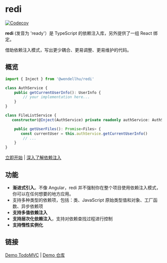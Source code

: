 
# redi

[![Codecov](https://img.shields.io/codecov/c/github/wendellhu95/redi.svg?style=flat-square)](https://codecov.io/gh/wendellhu95/redi)


**redi** (发音为 'ready'）是 TypeScript 的依赖注入库，另外提供了一组 React 绑定。

<Callout>借助依赖注入模式，写出更少耦合、更易调整、更易维护的代码。</Callout>

## 概览

```typescript highlight=1,4,10,13
import { Inject } from '@wendellhu/redi'

class AuthService {
    public getCurrentUserInfo(): UserInfo {
        // your implementation here...
    }
}

class FileListService {
   constructor(@Inject(AuthService) private readonly authService: AuthService) {}

    public getUserFiles(): Promise<Files> {
       const currentUser = this.authService.getCurrentUserInfo()
        // ...
    }
}
```

[立即开始](/docs/introduction) | [深入了解依赖注入](/blog/di)

## 功能

- **渐进式引入**。不像 Angular，redi 并不强制你在整个项目使用依赖注入模式，你可以在任何想要的地方应用。
- 支持多种类型的依赖项，包括：类、JavaScript 原始类型值和对象、工厂函数、异步依赖项
- **支持多值依赖注入**
- **支持层次化依赖注入**，支持对依赖查找过程进行控制
- **支持惰性实例化**

## 链接

[Demo TodoMVC](https://wendellhu95.github.io/redi-todomvc/) | [Demo 仓库](https://github.com/wendellhu95/redi-todomvc)